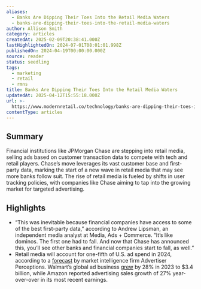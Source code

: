 ```yaml
---
aliases:
  - Banks Are Dipping Their Toes Into the Retail Media Waters
  - banks-are-dipping-their-toes-into-the-retail-media-waters
author: Allison Smith
category: articles
createdAt: 2025-02-09T20:38:41.000Z
lastHighlightedOn: 2024-07-01T08:01:01.998Z
publishedOn: 2024-04-19T00:00:00.000Z
source: reader
status: seedling
tags:
  - marketing
  - retail
  - rmns
title: Banks Are Dipping Their Toes Into the Retail Media Waters
updatedAt: 2025-04-12T15:55:18.000Z
url: >-
  https://www.modernretail.co/technology/banks-are-dipping-their-toes-into-the-retail-media-waters/?utm_source=mrdaily&utm_campaign=mrdis&utm_medium=email
contentType: articles
---
```

## Summary

Financial institutions like JPMorgan Chase are stepping into retail media, selling ads based on customer transaction data to compete with tech and retail players. Chase’s move leverages its vast customer base and first-party data, marking the start of a new wave in retail media that may see more banks follow suit. The rise of retail media is fueled by shifts in user tracking policies, with companies like Chase aiming to tap into the growing market for targeted advertising.

## Highlights

- “This was inevitable because financial companies have access to some of the best first-party data,” according to Andrew Lipsman, an independent media analyst at Media, Ads + Commerce. “It’s like dominos. The first one had to fall. And now that Chase has announced this, you’ll see other banks and financial companies start to fall, as well.”
- Retail media will account for one-fifth of U.S. ad spend in 2024, according to a [forecast](https://www.advertiserperceptions.com/retail-media-will-represent-a-fifth-of-us-ad-spending-in-2024/) by market intelligence firm Advertiser Perceptions. Walmart’s global ad business [grew](https://www.modernretail.co/marketing/modern-retail-research-walmart-target-are-encroaching-on-amazons-retail-media-dominance/) by 28% in 2023 to $3.4 billion, while Amazon reported advertising sales growth of 27% year-over-over in its most recent earnings.
